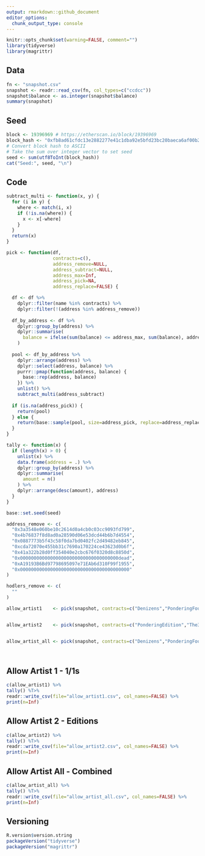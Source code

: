 ```yaml
---
output: rmarkdown::github_document
editor_options: 
  chunk_output_type: console
---
```


<!-- README.md is generated from README.Rmd. Please edit that file -->

```r
knitr::opts_chunk$set(warning=FALSE, comment="")
library(tidyverse)
library(magrittr)
```

## Data
```r
fn <- "snapshot.csv"
snapshot <- readr::read_csv(fn, col_types=c("ccdcc"))
snapshot$balance <- as.integer(snapshot$balance)
summary(snapshot)
```

## Seed
```r
block <- 19396969 # https://etherscan.io/block/19396969
block_hash <- "0xfb8ad61cfdc13e2882277e41c1dba92e5bfd23bc20baeca6af00b2f504ace5d0"
# Convert block hash to ASCII
# Take the sum over integer vector to set seed
seed <- sum(utf8ToInt(block_hash))
cat("Seed:", seed, "\n")
```

## Code
```r
subtract_multi <- function(x, y) {
  for (i in y) {
    where <- match(i, x)
    if (!is.na(where)) {
      x <- x[-where]
    }
  }
  return(x)
}

pick <- function(df,
                 contracts=c(),
                 address_remove=NULL,
                 address_subtract=NULL,
                 address_max=Inf,
                 address_pick=NA,
                 address_replace=FALSE) {

  df <- df %>%
    dplyr::filter(name %in% contracts) %>%
    dplyr::filter(!(address %in% address_remove))
  
  df_by_address <- df %>%
    dplyr::group_by(address) %>%
    dplyr::summarise(
      balance = ifelse(sum(balance) <= address_max, sum(balance), address_max)
    )
  
  pool <- df_by_address %>%
    dplyr::arrange(address) %>%
    dplyr::select(address, balance) %>%
    purrr::pmap(function(address, balance) {
      base::rep(address, balance)
    }) %>%
    unlist() %>%
    subtract_multi(address_subtract)
  
  if (is.na(address_pick)) {
    return(pool)
  } else {
    return(base::sample(pool, size=address_pick, replace=address_replace))
  }
}

tally <- function(x) {
  if (length(x) > 0) {
    unlist(x) %>%
    data.frame(address = .) %>%
    dplyr::group_by(address) %>%
    dplyr::summarise(
      amount = n()
    ) %>%
    dplyr::arrange(desc(amount), address)
  }
}
```

```r
base::set.seed(seed)

address_remove <- c(
  "0x3a3548e060be10c2614d0a4cb0c03cc9093fd799",
  "0x4b76837f8d8ad0a28590d06e53dcd44b6b7d4554",
  "0x0887773b5f43c58f0da7bd0402fc2d49482eb845",
  "0xcda72070e455bb31c7690a170224ce43623d0b6f",
  "0x41a322b28d0ff354040e2cbc676f0320d8c8850d",
  "0x000000000000000000000000000000000000dead",
  "0xA19193B6Bd97798695097e71EAb6d310F99f1955",
  "0x0000000000000000000000000000000000000000"
)

hodlers_remove <- c(
  ""
)

allow_artist1    <- pick(snapshot, contracts=c("Denizens","PonderingFoundation","Foundation","PonderingSuperRare","PonderingSpecial","GenesisPondering","Foundation2"), address_remove=address_remove,address_max=1)


allow_artist2    <- pick(snapshot, contracts=c("PonderingEdition","The333ClubEdition","RaribleEdition"), address_remove=address_remove,address_subtract=allow_artist1,address_max=1)


allow_artist_all <- pick(snapshot, contracts=c("Denizens","PonderingFoundation","Foundation","PonderingSuperRare","PonderingSpecial","GenesisPondering","Foundation2","PonderingEdition","The333ClubEdition","RaribleEdition"), address_remove=address_remove,address_max=1)




```


## Allow Artist 1 - 1/1s
```r
c(allow_artist1) %>%
tally() %T>%
readr::write_csv(file="allow_artist1.csv", col_names=FALSE) %>%
print(n=Inf)
```




## Allow Artist 2 - Editions
```r
c(allow_artist2) %>%
tally() %T>%
readr::write_csv(file="allow_artist2.csv", col_names=FALSE) %>%
print(n=Inf)
```



## Allow Artist All - Combined
```r
c(allow_artist_all) %>%
tally() %T>%
readr::write_csv(file="allow_artist_all.csv", col_names=FALSE) %>%
print(n=Inf)
```




## Versioning
```r
R.version$version.string
packageVersion("tidyverse")
packageVersion("magrittr")
```
